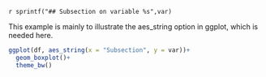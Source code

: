 `r sprintf("## Subsection on variable %s",var)`


This example is mainly to illustrate the aes_string option in ggplot, which is needed here.



```r

ggplot(df, aes_string(x = "Subsection", y = var))+   
  geom_boxplot()+
  theme_bw()


```



\newpage